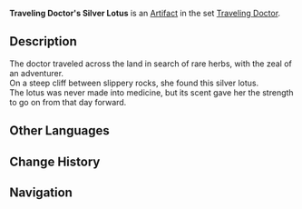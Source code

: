 {{Artifact Infobox
|image = Item Traveling Doctor's Silver Lotus.png
|set   = Traveling Doctor
|piece = Flower of Life
}}
{{Description|A precious medicinal ingredient that has lost all medicinal value after years in storage.}}
'''Traveling Doctor's Silver Lotus''' is an [[Artifact]] in the set [[Traveling Doctor]].

==Description==
The doctor traveled across the land in search of rare herbs, with the zeal of an adventurer.<br />On a steep cliff between slippery rocks, she found this silver lotus.<br />The lotus was never made into medicine, but its scent gave her the strength to go on from that day forward.

==Other Languages==
{{Other Languages
|en      = Traveling Doctor's Silver Lotus
|zhs     = 游医的银莲
|zhs_rm  = Yóu Yī de Yín Lián
|zht     = 遊醫的銀蓮
|zht_rm  = Yóu Yī de Yín Lián
|zh_tl   = Traveling Doctor's Silver Lotus
|ja      = 医者のアネモネ
|ja_rm   = Isha no Anemone
|ja_tl   = Doctor's Anemone
|ko      = 떠돌이 의사의 은련
|ko_rm   = 
|ko_tl   = 
|es      = Loto de Plata de la Médica Itinerante
|es_tl   = Silver Lotus of the Traveling Doctor
|fr      = Anémone du Médecin itinérant
|fr_tl   = Anemone of the Traveling Doctor
|ru      = Серебряный лотос целителя
|ru_tl   = 
|th      = Traveling Doctor's Silver Lotus
|vi      = Cúc Hoạ Mi Thầy Thuốc
|vi_tl   = 
|de      = Wanderarztanemone
|de_tl   = Traveling Doctor's Anemone
|id      = Traveling Doctor's Windflower
|pt      = Lótus de Prata do Doutor Viajante
|pt_tl   = 
}}

==Change History==
{{Change History|1.0}}

==Navigation==
{{Artifact Set Navbox|Traveling Doctor}}